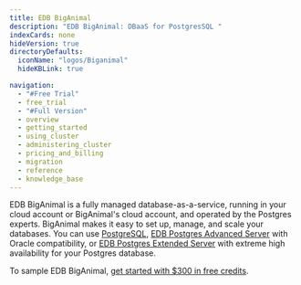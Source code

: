 ```yaml
---
title: EDB BigAnimal
description: "EDB BigAnimal: DBaaS for PostgresSQL "
indexCards: none
hideVersion: true
directoryDefaults:
  iconName: "logos/Biganimal"
  hideKBLink: true

navigation:
  - "#Free Trial"
  - free_trial
  - "#Full Version"
  - overview
  - getting_started
  - using_cluster
  - administering_cluster
  - pricing_and_billing
  - migration
  - reference
  - knowledge_base
---
```


EDB BigAnimal is a fully managed database-as-a-service, running in your cloud account or BigAnimal's cloud account, and operated by the Postgres experts. BigAnimal makes it easy to set up, manage, and scale your databases. You can use [PostgreSQL](https://www.enterprisedb.com/docs/supported-open-source/postgresql/), [EDB Postgres Advanced Server](/epas/latest/) with Oracle compatibility, or [EDB Postgres Extended Server](/pge/latest/) with extreme high availability for your Postgres database. 

To sample EDB BigAnimal, [get started with $300 in free credits](/biganimal/latest/free_trial/).
